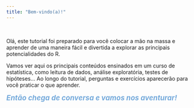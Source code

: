 ```yaml
---
title: "Bem-vindo(a)!"
---
```


<br>

Olá, este tutorial foi preparado para você colocar a mão na massa e aprender de uma maneira fácil e divertida a explorar as principais potencialidades do R.

Vamos ver aqui os principais conteúdos ensinados em um curso de estatística, como leitura de dados, análise exploratória, testes de hipóteses... Ao longo do tutorial, perguntas e exercícios aparecerão para você praticar o que aprender. 

<span style="color: #75aadb; font-size:14pt;font-style:italic;font-weight:bold;">
Então chega de conversa e vamos nos aventurar!</span>


